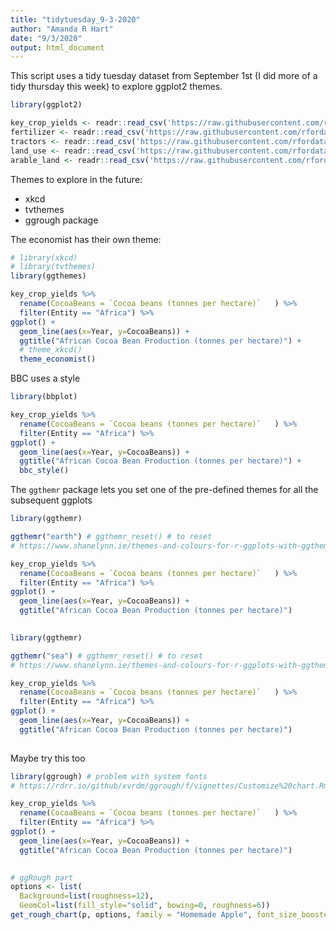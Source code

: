 ```yaml
---
title: "tidytuesday_9-3-2020"
author: "Amanda R Hart"
date: "9/3/2020"
output: html_document
---
```


This script uses a tidy tuesday dataset from September 1st (I did more of a tidy thursday this week) to explore ggplot2 themes.
```r
library(ggplot2)

key_crop_yields <- readr::read_csv('https://raw.githubusercontent.com/rfordatascience/tidytuesday/master/data/2020/2020-09-01/key_crop_yields.csv')
fertilizer <- readr::read_csv('https://raw.githubusercontent.com/rfordatascience/tidytuesday/master/data/2020/2020-09-01/cereal_crop_yield_vs_fertilizer_application.csv')
tractors <- readr::read_csv('https://raw.githubusercontent.com/rfordatascience/tidytuesday/master/data/2020/2020-09-01/cereal_yields_vs_tractor_inputs_in_agriculture.csv')
land_use <- readr::read_csv('https://raw.githubusercontent.com/rfordatascience/tidytuesday/master/data/2020/2020-09-01/land_use_vs_yield_change_in_cereal_production.csv')
arable_land <- readr::read_csv('https://raw.githubusercontent.com/rfordatascience/tidytuesday/master/data/2020/2020-09-01/arable_land_pin.csv')

```
Themes to explore in the future:

- xkcd
- tvthemes
- ggrough package

The economist has their own theme:
```r
# library(xkcd)
# library(tvthemes)
library(ggthemes)

key_crop_yields %>%
  rename(CocoaBeans = `Cocoa beans (tonnes per hectare)`   ) %>%
  filter(Entity == "Africa") %>%
ggplot() +
  geom_line(aes(x=Year, y=CocoaBeans)) + 
  ggtitle("African Cocoa Bean Production (tonnes per hectare)") +
  # theme_xkcd()
  theme_economist()
```

BBC uses a style
```r
library(bbplot)

key_crop_yields %>%
  rename(CocoaBeans = `Cocoa beans (tonnes per hectare)`   ) %>%
  filter(Entity == "Africa") %>%
ggplot() +
  geom_line(aes(x=Year, y=CocoaBeans)) + 
  ggtitle("African Cocoa Bean Production (tonnes per hectare)") +
  bbc_style()
```

The `ggthemr` package lets you set one of the pre-defined themes for all the subsequent ggplots
```r
library(ggthemr)

ggthemr("earth") # ggthemr_reset() # to reset
# https://www.shanelynn.ie/themes-and-colours-for-r-ggplots-with-ggthemr/

key_crop_yields %>%
  rename(CocoaBeans = `Cocoa beans (tonnes per hectare)`   ) %>%
  filter(Entity == "Africa") %>%
ggplot() +
  geom_line(aes(x=Year, y=CocoaBeans)) + 
  ggtitle("African Cocoa Bean Production (tonnes per hectare)") 
  
```

```r
library(ggthemr)

ggthemr("sea") # ggthemr_reset() # to reset
# https://www.shanelynn.ie/themes-and-colours-for-r-ggplots-with-ggthemr/

key_crop_yields %>%
  rename(CocoaBeans = `Cocoa beans (tonnes per hectare)`   ) %>%
  filter(Entity == "Africa") %>%
ggplot() +
  geom_line(aes(x=Year, y=CocoaBeans)) + 
  ggtitle("African Cocoa Bean Production (tonnes per hectare)") 
  
```

Maybe try this too
```r
library(ggrough) # problem with system fonts
# https://rdrr.io/github/xvrdm/ggrough/f/vignettes/Customize%20chart.Rmd

key_crop_yields %>%
  rename(CocoaBeans = `Cocoa beans (tonnes per hectare)`   ) %>%
  filter(Entity == "Africa") %>%
ggplot() +
  geom_line(aes(x=Year, y=CocoaBeans)) + 
  ggtitle("African Cocoa Bean Production (tonnes per hectare)") 
  

# ggRough part
options <- list(
  Background=list(roughness=12),
  GeomCol=list(fill_style="solid", bowing=0, roughness=6))
get_rough_chart(p, options, family = "Homemade Apple", font_size_booster = 1.45)

```





